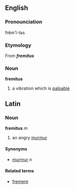 ==English==
===Pronounciation===
frĕm'ĭ-təs

===Etymology===
From {{L.}} '''''fremitus'''''
===Noun===
'''fremitus'''

#a vibration which is [[palpable]]

==Latin==
===Noun===
'''fremitus''' ''m''

# an angry [[murmur]]

====Synonyms====
*[[murmur]] ''n''

====Related terms====
*[[fremere]]